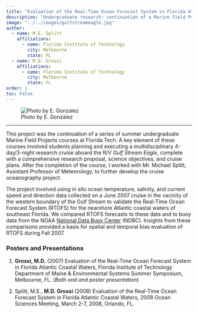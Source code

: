 ```yaml
---
title: "Evaluation of the Real-Time Ocean Forecast System in Florida Atlantic Coastal Waters"
description: "Undergraduate research: continuation of a Marine Field Projects summer interdisciplinary cruise research project <br> 2007-2008"
image: "../../images/gulfstreameagle.jpg"
author:
  - name: M.E. Splitt
    affiliations:
      - name: Florida Institute of Technology
        city: Melbourne
        state: FL
  - name: M.D. Grossi
    affiliations:
      - name: Florida Institute of Technology
        city: Melbourne
        state: FL
order: 1
toc: False
---
```


![Photo by E. Gonzalez](../../images/gulfstreameagle.jpg)

***

This project was the continuation of a series of summer undergraduate Marine Field Projects courses at Florida Tech. A key element of these courses involved students planning and executing a multidisciplinary 4-day/3-night research cruise aboard the R/V *Gulf Stream Eagle*, complete with a comprehensive research proposal, science objectives, and cruise plans. After the completion of the course, I worked with Mr. Michael Splitt, Assistant Professor of Meteorology, to further develop the cruise oceanography project.

The project involved using *in situ* ocean temperature, salinity, and current speed and direction data collected on a June 2007 cruise in the vacinity of the western boundary of the Gulf Stream to validate the Real-Time Ocean Forecast System (RTOFS) for the nearshore Atlantic coastal waters of southeast Florida. We compared RTOFS forecasts to these data and to buoy data from the NOAA [National Data Buoy Center](https://www.ndbc.noaa.gov/){target="_blank"} (NDBC). Insights from these comparisons provided a basis for spatial and temporal bias evaluation of RTOFS during Fall 2007.

### Posters and Presentations

1. **Grossi, M.D.** (2007) Evaluation of the Real-Time Ocean Forecast System in Florida Atlantic Coastal Waters, Florida Institute of Technology Department of Maine & Environmental Systems Summer Symposium, Melbourne, FL. (*Both oral and poster presentation*)

2. Splitt, M.E., **M.D. Grossi** (2008) Evaluation of the Real-Time Ocean Forecast System in Florida Atlantic Coastal Waters, 2008 Ocean Sciences Meeting, March 2-7, 2008, Orlando, FL.